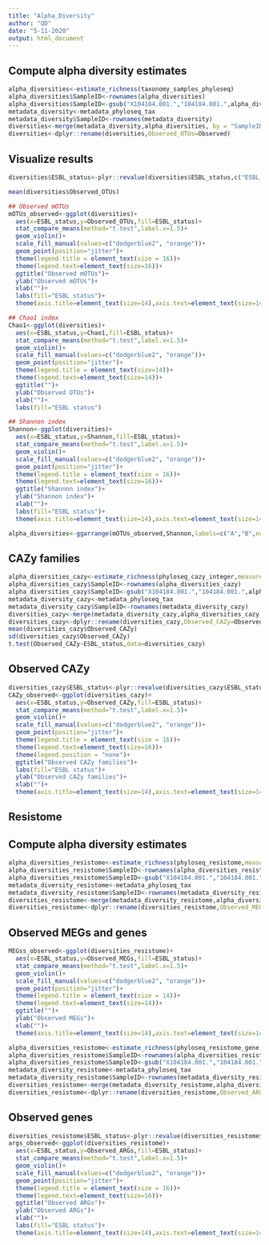 ---
title: "Alpha_Diversity"
author: "QD"
date: "5-11-2020"
output: html_document
---
## Compute alpha diversity estimates
```{r}
alpha_diversities<-estimate_richness(taxonomy_samples_phyloseq)
alpha_diversities$SampleID<-rownames(alpha_diversities)
alpha_diversities$SampleID<-gsub("X104184.001.","104184.001.",alpha_diversities$SampleID)
metadata_diversity<-metadata_phyloseq_tax
metadata_diversity$SampleID<-rownames(metadata_diversity)
diversities<-merge(metadata_diversity,alpha_diversities, by = "SampleID") ## Use Shannon and observed OTUs to explore the richness/diversity
diversities<-dplyr::rename(diversities,Observed_OTUs=Observed)
```
## Visualize results
```{r}
diversities$ESBL_status<-plyr::revalue(diversities$ESBL_status,c("ESBL_negative"="ESBL negative","ESBL_positive"="ESBL positive"))

mean(diversities$Observed_OTUs)

## Observed mOTUs
mOTUs_observed<-ggplot(diversities)+
  aes(x=ESBL_status,y=Observed_OTUs,fill=ESBL_status)+
  stat_compare_means(method="t.test",label.x=1.5)+
  geom_violin()+
  scale_fill_manual(values=c("dodgerblue2", "orange"))+
  geom_point(position="jitter")+
  theme(legend.title = element_text(size = 16))+
  theme(legend.text=element_text(size=16))+
  ggtitle("Observed mOTUs")+
  ylab("Observed mOTUs")+
  xlab("")+
  labs(fill="ESBL status")+
  theme(axis.title=element_text(size=14),axis.text=element_text(size=14))

## Chao1 index
Chao1<-ggplot(diversities)+
  aes(x=ESBL_status,y=Chao1,fill=ESBL_status)+
  stat_compare_means(method="t.test",label.x=1.5)+
  geom_violin()+
  scale_fill_manual(values=c("dodgerblue2", "orange"))+
  geom_point(position="jitter")+
  theme(legend.title = element_text(size=14))+
  theme(legend.text=element_text(size=14))+
  ggtitle("")+
  ylab("Observed OTUs")+
  xlab("")+
  labs(fill="ESBL status")

## Shannon index
Shannon<-ggplot(diversities)+
  aes(x=ESBL_status,y=Shannon,fill=ESBL_status)+
  stat_compare_means(method="t.test",label.x=1.5)+
  geom_violin()+
  scale_fill_manual(values=c("dodgerblue2", "orange"))+
  geom_point(position="jitter")+
  theme(legend.title = element_text(size = 16))+
  theme(legend.text=element_text(size=16))+
  ggtitle("Shannon index")+
  ylab("Shannon index")+
  xlab("")+
  labs(fill="ESBL status")+
  theme(axis.title=element_text(size=14),axis.text=element_text(size=14))

alpha_diversities<-ggarrange(mOTUs_observed,Shannon,labels=c("A","B",ncol=2,nrow=1),common.legend = TRUE)
```
## CAZy families
```{r}
alpha_diversities_cazy<-estimate_richness(phyloseq_cazy_integer,measures="Observed")
alpha_diversities_cazy$SampleID<-rownames(alpha_diversities_cazy)
alpha_diversities_cazy$SampleID<-gsub("X104184.001.","104184.001.",alpha_diversities_cazy$SampleID)
metadata_diversity_cazy<-metadata_phyloseq_tax
metadata_diversity_cazy$SampleID<-rownames(metadata_diversity_cazy)
diversities_cazy<-merge(metadata_diversity_cazy,alpha_diversities_cazy, by = "SampleID")
diversities_cazy<-dplyr::rename(diversities_cazy,Observed_CAZy=Observed)
mean(diversities_cazy$Observed_CAZy)
sd(diversities_cazy$Observed_CAZy)
t.test(Observed_CAZy~ESBL_status,data=diversities_cazy)
```

## Observed CAZy
```{r}
diversities_cazy$ESBL_status<-plyr::revalue(diversities_cazy$ESBL_status,c("ESBL_negative"="ESBL negative","ESBL_positive"="ESBL positive"))
CAZy_observed<-ggplot(diversities_cazy)+
  aes(x=ESBL_status,y=Observed_CAZy,fill=ESBL_status)+
  stat_compare_means(method="t.test",label.x=1.5)+
  geom_violin()+
  scale_fill_manual(values=c("dodgerblue2", "orange"))+
  geom_point(position="jitter")+
  theme(legend.title = element_text(size = 16))+
  theme(legend.text=element_text(size=16))+
  theme(legend.position = "none")+
  ggtitle("Observed CAZy families")+
  labs(fill="ESBL status")+
  ylab("Observed CAZy families")+
  xlab("")+
  theme(axis.title=element_text(size=14),axis.text=element_text(size=14))
```

## Resistome
## Compute alpha diversity estimates
```{r}
alpha_diversities_resistome<-estimate_richness(phyloseq_resistome,measures="Observed")
alpha_diversities_resistome$SampleID<-rownames(alpha_diversities_resistome)
alpha_diversities_resistome$SampleID<-gsub("X104184.001.","104184.001.",alpha_diversities_resistome$SampleID)
metadata_diversity_resistome<-metadata_phyloseq_tax
metadata_diversity_resistome$SampleID<-rownames(metadata_diversity_resistome)
diversities_resistome<-merge(metadata_diversity_resistome,alpha_diversities_resistome, by = "SampleID") ## Use Shannon and observed OTUs to explore the richness/diversity
diversities_resistome<-dplyr::rename(diversities_resistome,Observed_MEGs=Observed)
```
## Observed MEGs and genes

```{r}
MEGss_observed<-ggplot(diversities_resistome)+
  aes(x=ESBL_status,y=Observed_MEGs,fill=ESBL_status)+
  stat_compare_means(method="t.test",label.x=1.5)+
  geom_violin()+
  scale_fill_manual(values=c("dodgerblue2", "orange"))+
  geom_point(position="jitter")+
  theme(legend.title = element_text(size = 14))+
  theme(legend.text=element_text(size=14))+
  ggtitle("")+
  ylab("Observed MEGs")+
  xlab("")+
  theme(axis.title=element_text(size=14),axis.text=element_text(size=14))
```

```{r}
alpha_diversities_resistome<-estimate_richness(phyloseq_resistome_gene,measures="Observed")
alpha_diversities_resistome$SampleID<-rownames(alpha_diversities_resistome)
alpha_diversities_resistome$SampleID<-gsub("X104184.001.","104184.001.",alpha_diversities_resistome$SampleID)
metadata_diversity_resistome<-metadata_phyloseq_tax
metadata_diversity_resistome$SampleID<-rownames(metadata_diversity_resistome)
diversities_resistome<-merge(metadata_diversity_resistome,alpha_diversities_resistome, by = "SampleID") ## Use Shannon and observed OTUs to explore the richness/diversity
diversities_resistome<-dplyr::rename(diversities_resistome,Observed_ARGs=Observed)
```
## Observed genes

```{r}
diversities_resistome$ESBL_status<-plyr::revalue(diversities_resistome$ESBL_status,c("ESBL_negative"="ESBL negative","ESBL_positive"="ESBL positive"))
args_observed<-ggplot(diversities_resistome)+
  aes(x=ESBL_status,y=Observed_ARGs,fill=ESBL_status)+
  stat_compare_means(method="t.test",label.x=1.5)+
  geom_violin()+
  scale_fill_manual(values=c("dodgerblue2", "orange"))+
  geom_point(position="jitter")+
  theme(legend.title = element_text(size = 16))+
  theme(legend.text=element_text(size=16))+
  ggtitle("Observed ARGs")+
  ylab("Observed ARGs")+
  xlab("")+
  labs(fill="ESBL status")+
  theme(axis.title=element_text(size=14),axis.text=element_text(size=14))
```
